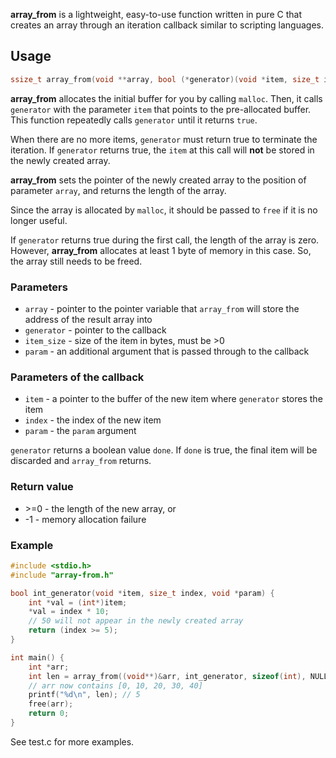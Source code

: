 '''array_from''' is a lightweight, easy-to-use function written in pure C that creates an array through an iteration callback similar to scripting languages.

== Usage ==

<source lang='c'>
ssize_t array_from(void **array, bool (*generator)(void *item, size_t index, void *param), size_t item_size, void *param);
</source>

'''array_from''' allocates the initial buffer for you by calling <code>malloc</code>. Then, it calls <code>generator</code> with the parameter <code>item</code> that points to the pre-allocated buffer. This function repeatedly calls <code>generator</code> until it returns <code>true</code>.

When there are no more items, <code>generator</code> must return true to terminate the iteration. If <code>generator</code> returns true, the <code>item</code> at this call will '''not''' be stored in the newly created array.

'''array_from''' sets the pointer of the newly created array to the position of parameter <code>array</code>, and returns the length of the array.

Since the array is allocated by <code>malloc</code>, it should be passed to <code>free</code> if it is no longer useful.

If <code>generator</code> returns true during the first call, the length of the array is zero. However, '''array_from''' allocates at least 1 byte of memory in this case. So, the array still needs to be freed.

=== Parameters ===

* <code>array</code> - pointer to the pointer variable that <code>array_from</code> will store the address of the result array into
* <code>generator</code> - pointer to the callback
* <code>item_size</code> - size of the item in bytes, must be >0
* <code>param</code> - an additional argument that is passed through to the callback

=== Parameters of the callback ===

* <code>item</code> - a pointer to the buffer of the new item where <code>generator</code> stores the item
* <code>index</code> - the index of the new item
* <code>param</code> - the <code>param</code> argument

<code>generator</code> returns a boolean value <code>done</code>. If <code>done</code> is true, the final item will be discarded and <code>array_from</code> returns.

=== Return value ===

* >=0 - the length of the new array, or
* -1 - memory allocation failure

=== Example ===

<source lang='c'>
#include <stdio.h>
#include "array-from.h"

bool int_generator(void *item, size_t index, void *param) {
    int *val = (int*)item;
    *val = index * 10;
    // 50 will not appear in the newly created array
    return (index >= 5);
}

int main() {
    int *arr;
    int len = array_from((void**)&arr, int_generator, sizeof(int), NULL);
    // arr now contains [0, 10, 20, 30, 40]
    printf("%d\n", len); // 5
    free(arr);
    return 0;
}
</source>

See test.c for more examples.